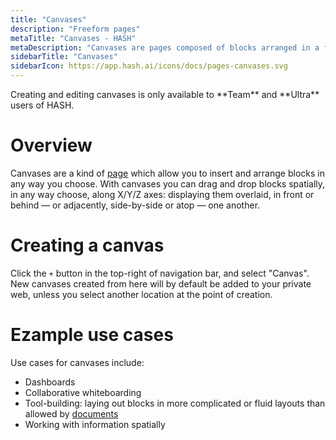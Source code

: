 ```yaml
---
title: "Canvases"
description: "Freeform pages"
metaTitle: "Canvases - HASH"
metaDescription: "Canvases are pages composed of blocks arranged in a freeform manner, positionable anywhere on the page"
sidebarTitle: "Canvases"
sidebarIcon: https://app.hash.ai/icons/docs/pages-canvases.svg
---
```


<Callout style="information" type="coming-soon">
  Creating and editing canvases is only available to **Team** and **Ultra** users of HASH.
</Callout>

# Overview

Canvases are a kind of [page](/guide/pages) which allow you to insert and arrange blocks in any way you choose. With canvases you can drag and drop blocks spatially, in any way choose, along X/Y/Z axes: displaying them overlaid, in front or behind — or adjacently, side-by-side or atop — one another.

# Creating a canvas

Click the `+` button in the top-right of navigation bar, and select "Canvas". New canvases created from here will by default be added to your private web, unless you select another location at the point of creation.

# Ezample use cases

Use cases for canvases include:

- Dashboards
- Collaborative whiteboarding
- Tool-building: laying out blocks in more complicated or fluid layouts than allowed by [documents](/guide/pages/documents)
- Working with information spatially
